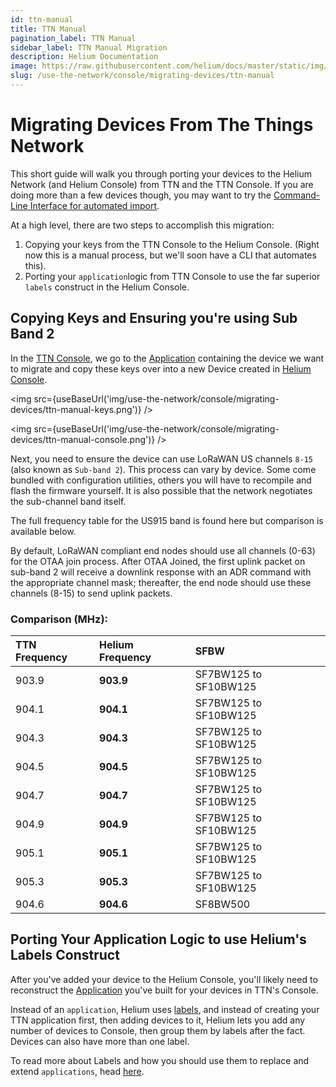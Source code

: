 ```yaml
---
id: ttn-manual
title: TTN Manual
pagination_label: TTN Manual
sidebar_label: TTN Manual Migration
description: Helium Documentation
image: https://raw.githubusercontent.com/helium/docs/master/static/img/link-image.png
slug: /use-the-network/console/migrating-devices/ttn-manual
---
```


# Migrating Devices From The Things Network


This short guide will walk you through porting your devices to the Helium Network \(and Helium
Console\) from TTN and the TTN Console. If you are doing more than a few devices though, you may
want to try the
[Command-Line Interface for automated import](/use-the-network/console/cli#ttn-import).

At a high level, there are two steps to accomplish this migration:

1. Copying your keys from the TTN Console to the Helium Console. \(Right now this is a manual
   process, but we'll soon have a CLI that automates this\).
2. Porting your `application`logic from TTN Console to use the far superior `labels` construct in
   the Helium Console.

## Copying Keys and Ensuring you're using Sub Band 2

In the [TTN Console](https://console.thethingsnetwork.org/), we go to the
[Application](https://console.thethingsnetwork.org/applications) containing the device we want to
migrate and copy these keys over into a new Device created in
[Helium Console](https://console.helium.com).

<img src={useBaseUrl('img/use-the-network/console/migrating-devices/ttn-manual-keys.png')} />

<img src={useBaseUrl('img/use-the-network/console/migrating-devices/ttn-manual-console.png')} />

Next, you need to ensure the device can use LoRaWAN US channels `8-15` \(also known as
`Sub-band 2`\). This process can vary by device. Some come bundled with configuration utilities,
others you will have to recompile and flash the firmware yourself. It is also possible that the
network negotiates the sub-channel band itself.

The full frequency table for the US915 band is found here but comparison is available below.

By default, LoRaWAN compliant end nodes should use all channels \(0-63\) for the OTAA join process.
After OTAA Joined, the first uplink packet on sub-band 2 will receive a downlink response with an
ADR command with the appropriate channel mask; thereafter, the end node should use these channels
\(8-15\) to send uplink packets.

### Comparison \(MHz\):

| **TTN Frequency** | **Helium Frequency** | **SFBW**              |
| :---------------- | :------------------- | :-------------------- |
| 903.9             | **903.9**            | SF7BW125 to SF10BW125 |
| 904.1             | **904.1**            | SF7BW125 to SF10BW125 |
| 904.3             | **904.3**            | SF7BW125 to SF10BW125 |
| 904.5             | **904.5**            | SF7BW125 to SF10BW125 |
| 904.7             | **904.7**            | SF7BW125 to SF10BW125 |
| 904.9             | **904.9**            | SF7BW125 to SF10BW125 |
| 905.1             | **905.1**            | SF7BW125 to SF10BW125 |
| 905.3             | **905.3**            | SF7BW125 to SF10BW125 |
| 904.6             | **904.6**            | SF8BW500              |

## Porting Your Application Logic to use Helium's Labels Construct

After you've added your device to the Helium Console, you'll likely need to reconstruct the
[Application](https://www.thethingsnetwork.org/docs/applications/) you've built for your devices in
TTN's Console.

Instead of an `application`, Helium uses [labels](../labels), and instead of creating your TTN
application first, then adding devices to it, Helium lets you add any number of devices to Console,
then group them by labels after the fact. Devices can also have more than one label.

To read more about Labels and how you should use them to replace and extend `applications`, head
[here](../labels).

